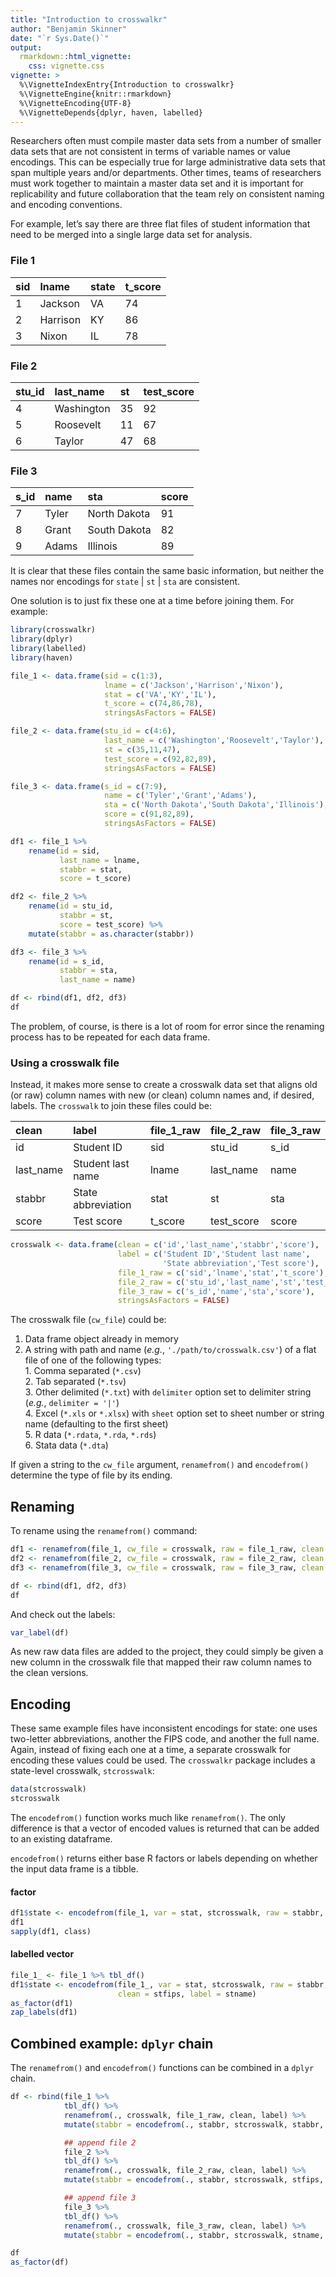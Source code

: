 ```yaml
---
title: "Introduction to crosswalkr"
author: "Benjamin Skinner"
date: "`r Sys.Date()`"
output: 
  rmarkdown::html_vignette:
    css: vignette.css
vignette: >
  %\VignetteIndexEntry{Introduction to crosswalkr}
  %\VignetteEngine{knitr::rmarkdown}
  %\VignetteEncoding{UTF-8}
  %\VignetteDepends{dplyr, haven, labelled}
---
```


Researchers often must compile master data sets
from a number of smaller data sets that are not consistent in terms of
variable names or value encodings. This can be especially true for
large administrative data sets that span multiple years and/or
departments. Other times, teams of researchers must work together to
maintain a master data set and it is important for replicability and
future collaboration that the team rely on consistent naming and
encoding conventions.

For example, let's say there are three flat files of student
information that need to be merged into a single large data set for
analysis.

### File 1
|sid|lname|state|t_score|
|:--|:--|:--|:--|
|1|Jackson|VA|74|
|2|Harrison|KY|86|
|3|Nixon|IL|78|

### File 2
|stu\_id|last\_name|st|test_score|
|:--|:--|:--|:--|
|4|Washington|35|92|
|5|Roosevelt|11|67|
|6|Taylor|47|68|

### File 3
|s\_id|name|sta|score|
|:--|:--|:--|:--|
|7|Tyler|North Dakota|91|
|8|Grant|South Dakota|82|
|9|Adams|Illinois|89|

It is clear that these files contain the same basic information, but
neither the names nor encodings for `state` | `st` | `sta` are consistent.

One solution is to just fix these one at a time before joining
them. For example:

```r
library(crosswalkr)
library(dplyr)
library(labelled)
library(haven)
```
```r
file_1 <- data.frame(sid = c(1:3),
                     lname = c('Jackson','Harrison','Nixon'),
                     stat = c('VA','KY','IL'),
                     t_score = c(74,86,78),
                     stringsAsFactors = FALSE)

file_2 <- data.frame(stu_id = c(4:6),
                     last_name = c('Washington','Roosevelt','Taylor'),
                     st = c(35,11,47),
                     test_score = c(92,82,89),
                     stringsAsFactors = FALSE)

file_3 <- data.frame(s_id = c(7:9),
                     name = c('Tyler','Grant','Adams'),
                     sta = c('North Dakota','South Dakota','Illinois'),
                     score = c(91,82,89),
                     stringsAsFactors = FALSE)
```
```r
df1 <- file_1 %>%
    rename(id = sid,
           last_name = lname,
           stabbr = stat,
           score = t_score)

df2 <- file_2 %>%
    rename(id = stu_id,
           stabbr = st,
           score = test_score) %>%
    mutate(stabbr = as.character(stabbr))

df3 <- file_3 %>%
    rename(id = s_id,
           stabbr = sta,
           last_name = name)

df <- rbind(df1, df2, df3)
df

```
The problem, of course, is there is a lot of room for error since the
renaming process has to be repeated for each data frame. 

### Using a crosswalk file

Instead, it makes more sense to create a crosswalk data set that
aligns old (or raw) column names with new (or clean) column names and,
if desired, labels. The `crosswalk` to join these files could be:


|clean|label|file\_1\_raw|file\_2\_raw|file\_3\_raw|
|:--|:--|:--|:--|:--|
|id|Student ID|sid|stu\_id|s\_id|
|last\_name|Student last name|lname|last\_name|name|
|stabbr|State abbreviation|stat|st|sta|
|score|Test score|t\_score|test\_score|score|

```r
crosswalk <- data.frame(clean = c('id','last_name','stabbr','score'),
                        label = c('Student ID','Student last name',
                                  'State abbreviation','Test score'),
                        file_1_raw = c('sid','lname','stat','t_score'),
                        file_2_raw = c('stu_id','last_name','st','test_score'),
                        file_3_raw = c('s_id','name','sta','score'),
                        stringsAsFactors = FALSE)
```

The crosswalk file (`cw_file`) could be:  

1. Data frame object already in memory  
2. A string with path and name (*e.g.*, `'./path/to/crosswalk.csv'`) of a
   flat file of one of the following types:  
	   1. Comma separated (`*.csv`)  
	   2. Tab separated (`*.tsv`)  
	   3. Other delimited (`*.txt`) with `delimiter` option set to
   delimiter string (*e.g.*, `delimiter = '|'`)  
	   4. Excel (`*.xls` or `*.xlsx`) with `sheet` option set to sheet
   number or string name (defaulting to the first sheet)  
	   5. R data (`*.rdata`, `*.rda`, `*.rds`)  
	   6. Stata data (`*.dta`)  
	   
If given a string to the `cw_file` argument, `renamefrom()` and
`encodefrom()` determine the type of file by its ending.

## Renaming

To rename using the `renamefrom()` command:
```r
df1 <- renamefrom(file_1, cw_file = crosswalk, raw = file_1_raw, clean = clean, label = label)
df2 <- renamefrom(file_2, cw_file = crosswalk, raw = file_2_raw, clean = clean, label = label)
df3 <- renamefrom(file_3, cw_file = crosswalk, raw = file_3_raw, clean = clean, label = label)

df <- rbind(df1, df2, df3)
df
```

And check out the labels:
```r
var_label(df)
```

As new raw data files are added to the project, they could simply be
given a new column in the crosswalk file that mapped their raw column
names to the clean versions.

## Encoding

These same example files have inconsistent encodings for state: one
uses two-letter abbreviations, another the FIPS code, and another the
full name. Again, instead of fixing each one at a time, a separate crosswalk
for encoding these values could be used. The `crosswalkr` package
includes a state-level crosswalk, `stcrosswalk`:

```r

data(stcrosswalk)
stcrosswalk

```

The `encodefrom()` function works much like `renamefrom()`. The only
difference is that a vector of encoded values is returned that can be
added to an existing dataframe. 

`encodefrom()` returns either base R factors or labels depending on
whether the input data frame is a tibble.

#### factor

```r
df1$state <- encodefrom(file_1, var = stat, stcrosswalk, raw = stabbr, clean = stfips, label = stname)
df1
sapply(df1, class)

```
#### labelled vector
```r
file_1_ <- file_1 %>% tbl_df()
df1$state <- encodefrom(file_1_, var = stat, stcrosswalk, raw = stabbr,
                        clean = stfips, label = stname)
as_factor(df1)
zap_labels(df1)
```

## Combined example: `dplyr` chain

The `renamefrom()` and `encodefrom()` functions can be combined in a
`dplyr` chain.

```r
df <- rbind(file_1 %>%
            tbl_df() %>%
            renamefrom(., crosswalk, file_1_raw, clean, label) %>%
            mutate(stabbr = encodefrom(., stabbr, stcrosswalk, stabbr, stfips, stname)),

            ## append file 2
            file_2 %>%
            tbl_df() %>%
            renamefrom(., crosswalk, file_2_raw, clean, label) %>%
            mutate(stabbr = encodefrom(., stabbr, stcrosswalk, stfips, stfips, stname)),

            ## append file 3
            file_3 %>%
            tbl_df() %>%
            renamefrom(., crosswalk, file_3_raw, clean, label) %>%
            mutate(stabbr = encodefrom(., stabbr, stcrosswalk, stname, stfips, stname)))

df
as_factor(df)            
```

